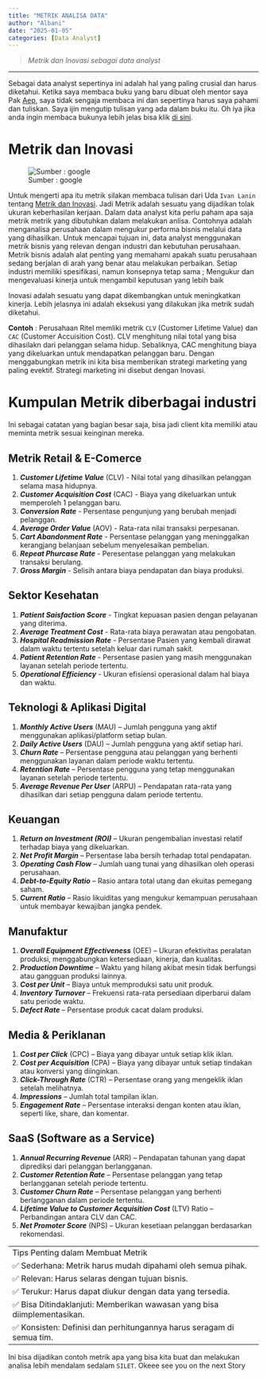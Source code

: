 ```yaml
---
title: "METRIK ANALISA DATA"
author: "Albani"
date: "2025-01-05"
categories: [Data Analyst]
---
```

> *Metrik dan Inovasi sebagai data analyst*

-------

Sebagai data analyst sepertinya ini adalah hal yang paling crusial dan harus diketahui. Ketika saya membaca buku yang baru dibuat oleh mentor saya Pak [Aep](https://github.com/aephidayatuloh), saya tidak sengaja membaca ini dan sepertinya harus saya pahami dan tuliskan. Saya ijin mengutip tulisan yang ada dalam buku itu. Oh iya jika anda ingin membaca bukunya lebih jelas bisa klik [di sini](https://github.com/aephidayatuloh/data-analyst).

# Metrik dan Inovasi

![Sumber : google](04 inv.webp)

Untuk mengerti apa itu metrik silakan membaca tulisan dari Uda `Ivan Lanin` tentang [Metrik dan Inovasi](https://ivanlanin.medium.com/metrik-dan-inovasi-fbed46e1215e). Jadi Metrik adalah sesuatu yang dijadikan tolak ukuran keberhasilan kerjaan. Dalam data analyst kita perlu paham apa saja metrik metrik yang dibutuhkan dalam melakukan anlisa. Contohnya adalah menganalisa perusahaan dalam mengukur performa bisnis melalui data yang dihasilkan. Untuk mencapai tujuan ini, data analyst menggunakan metrik bisnis yang relevan dengan industri dan kebutuhan perusahaan. Metrik bisnis adalah alat penting yang memahami apakah suatu perusahaan sedang berjalan di arah yang benar atau melakukan perbaikan. Setiap industri memiliki spesifikasi, namun konsepnya tetap sama ; Mengukur dan mengevaluasi kinerja untuk mengambil keputusan yang lebih baik

Inovasi adalah sesuatu yang dapat dikembangkan untuk meningkatkan kinerja. Lebih jelasnya ini adalah eksekusi yang dilakukan jika metrik sudah diketahui.

**Contoh** : Perusahaan Ritel memliki metrik `CLV` (Customer Lifetime Value) dan `CAC` (Customer Accuisition Cost). CLV menghitung nilai total yang bisa dihasilakn dari pelanggan selama hidup. Sebaliknya, CAC menghitung biaya yang dikeluarkan untuk mendapatkan pelanggan baru. Dengan menggabungkan metrik ini kita bisa memberikan strategi marketing yang paling evektif. Strategi marketing ini disebut dengan Inovasi.

# Kumpulan Metrik diberbagai industri

Ini sebagai catatan yang bagian besar saja, bisa jadi client kita memiliki atau meminta metrik sesuai keinginan mereka.

## Metrik Retail & E-Comerce

1. **_Customer Lifetime Value_** (CLV) - Nilai total yang dihasilkan pelanggan selama masa hidupnya.
2. **_Customer Acquisition Cost_** (CAC) - Biaya yang dikeluarkan untuk memperoleh 1 pelanggan baru.
3. **_Conversion Rate_** - Persentase pengunjung yang berubah menjadi pelanggan.
4. **_Average Order Value_** (AOV) - Rata-rata nilai transaksi perpesanan.
5. **_Cart Abandonment Rate_** - Persentase pelanggan yang meninggalkan kerangjang belanjaan sebelum menyelesaikan pembelian.
6. **_Repeat Phurcase Rate_** - Peresentase pelanggan yang melakukan transaksi berulang.
7. **_Gross Margin_** - Selisih antara biaya pendapatan dan biaya produksi.

## Sektor Kesehatan
1. **_Patient Saisfaction Score_** - Tingkat kepuasan pasien dengan pelayanan yang diterima.
2. **_Average Treatment Cost_** - Rata-rata biaya perawatan atau pengobatan.
3. **_Hospital Readmission Rate_** - Persentase Pasien yang kembali dirawat dalam waktu tertentu setelah keluar dari rumah sakit.
4. **_Patient Retention Rate_** - Persentase pasien yang masih menggunakan layanan setelah periode tertentu.
5. **_Operational Efficiency_** - Ukuran efisiensi operasional dalam hal biaya dan waktu.

## Teknologi & Aplikasi Digital  
1. **_Monthly Active Users_** (MAU) – Jumlah pengguna yang aktif menggunakan aplikasi/platform setiap bulan.  
2. **_Daily Active Users_** (DAU) – Jumlah pengguna yang aktif setiap hari.  
3. **_Churn Rate_** – Persentase pengguna atau pelanggan yang berhenti menggunakan layanan dalam periode waktu tertentu.  
4. **_Retention Rate_** – Persentase pengguna yang tetap menggunakan layanan setelah periode tertentu.  
5. **_Average Revenue Per User_** (ARPU) – Pendapatan rata-rata yang dihasilkan dari setiap pengguna dalam periode tertentu.  

## Keuangan  
1. **_Return on Investment (ROI)_** – Ukuran pengembalian investasi relatif terhadap biaya yang dikeluarkan.  
2. **_Net Profit Margin_** – Persentase laba bersih terhadap total pendapatan.  
3. **_Operating Cash Flow_** – Jumlah uang tunai yang dihasilkan oleh operasi perusahaan.  
4. **_Debt-to-Equity Ratio_** – Rasio antara total utang dan ekuitas pemegang saham.  
5. **_Current Ratio_** – Rasio likuiditas yang mengukur kemampuan perusahaan untuk membayar kewajiban jangka pendek.  

## Manufaktur  
1. **_Overall Equipment Effectiveness_** (OEE) – Ukuran efektivitas peralatan produksi, menggabungkan ketersediaan, kinerja, dan kualitas.  
2. **_Production Downtime_** – Waktu yang hilang akibat mesin tidak berfungsi atau gangguan produksi lainnya.  
3. **_Cost per Unit_** – Biaya untuk memproduksi satu unit produk.  
4. **_Inventory Turnover_** – Frekuensi rata-rata persediaan diperbarui dalam satu periode waktu.  
5. **_Defect Rate_** – Persentase produk cacat dalam produksi.  

## Media & Periklanan  
1. **_Cost per Click_** (CPC) – Biaya yang dibayar untuk setiap klik iklan.  
2. **_Cost per Acquisition_** (CPA) – Biaya yang dibayar untuk setiap tindakan atau konversi yang diinginkan.  
3. **_Click-Through Rate_** (CTR) – Persentase orang yang mengeklik iklan setelah melihatnya.  
4. **_Impressions_** – Jumlah total tampilan iklan.  
5. **_Engagement Rate_** – Persentase interaksi dengan konten atau iklan, seperti like, share, dan komentar.  

## SaaS (Software as a Service)  
1. **_Annual Recurring Revenue_** (ARR) – Pendapatan tahunan yang dapat diprediksi dari pelanggan berlangganan.  
2. **_Customer Retention Rate_** – Persentase pelanggan yang tetap berlangganan setelah periode tertentu.  
3. **_Customer Churn Rate_** – Persentase pelanggan yang berhenti berlangganan dalam periode tertentu.  
4. **_Lifetime Value to Customer Acquisition Cost_** (LTV) Ratio – Perbandingan antara CLV dan CAC.  
5. **_Net Promoter Score_** (NPS) – Ukuran kesetiaan pelanggan berdasarkan rekomendasi.

------
Tips Penting dalam Membuat Metrik
✅ Sederhana: Metrik harus mudah dipahami oleh semua pihak.
✅ Relevan: Harus selaras dengan tujuan bisnis.
✅ Terukur: Harus dapat diukur dengan data yang tersedia.
✅ Bisa Ditindaklanjuti: Memberikan wawasan yang bisa diimplementasikan.
✅ Konsisten: Definisi dan perhitungannya harus seragam di semua tim.
------

Ini bisa dijadikan contoh metrik apa yang bisa kita buat dan melakukan analisa lebih mendalam sedalam `SILET`. Okeee see you on the next Story

